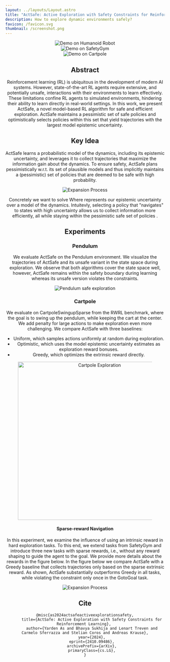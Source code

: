 ```yaml
---
layout: ../layouts/Layout.astro
title: "ActSafe: Active Exploration with Safety Constraints for Reinforcement Learning"
description: How to explore dynamic environments safely?
favicon: /favicon.svg
thumbnail: /screenshot.png
---
```







<Header
  title={frontmatter.title}
  authors={[
    {
      name: "Yarden As",
      url: "https://yas.pub",
      institution: "ETH Zurich",
      notes: ["*"],
    },
    {
      name: "Bhavya Sukhija",
      url: "https://sukhijab.github.io/",
      institution: "ETH Zurich",
      notes: ["*"],
    },
    {
      name: "Lenart Treven",
      url: "https://lenarttreven.github.io/",
      institution: "ETH Zurich",
    },
    {
      name: "Carmelo Sferrazza",
      url: "https://sferrazza.cc/",
      institution: "UC Berkeley",
    },
    {
      name: "Stelian Coros",
      url: "https://crl.ethz.ch/people/coros/index.html",
      institution: "ETH Zurich",
    },
    {
      name: "Andreas Krause",
      url: "https://las.inf.ethz.ch/krausea",
      institution: "ETH Zurich",
    },
  ]}
  conference="ICLR 2025"
  notes={[
    {
      symbol: "*",
      text: "Equal Contribution",
    },
  ]}
  links={[
    {
      name: "Code",
      url: "https://github.com/yardenas/actsafe",
      icon: "mdi:github",
    },
    {
      name: "arXiv",
      url: "https://arxiv.org/abs/2410.09486",
      icon: "academicons:arxiv",
    },{
      name: "Paper",
      url: "https://openreview.net/forum?id=aKRADWBJ1I&referrer=%5BAuthor%20Console%5D(%2Fgroup%3Fid%3DICLR.cc%2F2025%2FConference%2FAuthors%23your-submissions)",
      icon: "ri:file-pdf-2-line",
    },
  ]}
  />
<div class="container mx-auto py-10">
  <div class="flex flex-col lg:flex-row justify-center lg:space-x-4 space-y-4 lg:space-y-0">
    <div class="w-full lg:w-1/3 flex justify-center">
      <div class="w-25 overflow-hidden">
        <Image src={humanoid} alt="Demo on Humanoid Robot" class="object-cover w-full h-full" />
      </div>
    </div>
    <div class="w-full lg:w-1/3 flex justify-center">
      <div class="w-25 overflow-hidden">
        <Image src={push} alt="Demo on SafetyGym" class="object-cover w-full h-full" />
      </div>
    </div>
    <div class="w-full lg:w-1/3 flex justify-center">
      <div class="w-25 overflow-hidden">
        <Image src={cartpole} alt="Demo on Cartpole" class="object-cover w-full h-full" />
      </div>
    </div>
  </div>
</div>

## Abstract

Reinforcement learning (RL) is ubiquitous in the development of modern AI systems. 
However, state-of-the-art RL agents require extensive, and potentially unsafe, interactions with their environments to learn effectively.
These limitations confine RL agents to simulated environments, hindering their ability to learn directly in real-world settings.
In this work, we present ActSafe, a novel model-based RL algorithm for safe and efficient exploration.
ActSafe maintains a pessimistic set of safe policies and optimistically selects policies within this set that yield trajectories with the largest model epistemic uncertainty. 

## Key Idea
ActSafe learns a probabilistic model of the dynamics, including its epistemic uncertainty, and leverages it to collect trajectories that maximize the information gain about the dynamics.
To ensure safety, ActSafe plans pessimistically w.r.t. its set of plausible models and thus implicitly maintains a (pessimistic) set of policies that are deemed to be safe with high probability.

<Figure caption="Schematic illustration of the expansion process. We expand the safe set at each iteration
by reducing our uncertainty around policies at the boundary of the previous pessimistic safe set. The pale blue area depicts
the reachable set after H expansions.">
<Image src={expansion} alt="Expansion Process" class="object-cover w-full h-full" />
</Figure>

Concretely we want to solve
<LaTeX formula="   \pi_n,  f_n = \argmax_{\pi \in \mathcal{S}_n, f \in \mathcal{M}_n} \underbrace{\mathbb{E}_{\tau^{\pi, f}}\left[\sum_{t=0}^{T-1} \|{\sigma_{n-1}(s_t, \hat{s}_t)\|}\right]}_{:= J_{r_n}(\pi, f)},"/>
Where <LaTeX formula="\sigma_{n - 1}" inline="true"/> represents our epistemic uncertainty over a model of the dynamics.
Intuitevly, selecting a policy <LaTeX formula="\pi_n" inline="true"/> that "navigates" to states with high uncertainty allows us to collect information more efficiently, all while staying within the pessimistic safe set of policies <LaTeX formula="\mathcal{S_n}" inline="true"/>.

## Experiments
### Pendulum
We evaluate ActSafe on the Pendulum environment.
We visualize the trajectories of ActSafe and its unsafe variant in the state space during exploration. 
We observe that both algorithms cover the state space well, however, ActSafe remains within the safety boundary during learning whereas its unsafe version violates the constraints.
<Figure caption="Safe exploration in the PendulumSwingup task.
Each plot above visualizes trajectories considered during exploration across all past learning episodes.
The red box in the plot depicts the safety boundary in the state space. ActSafe maintains safety throughout learning.">
<Image src={pendulum} alt="Pendulum safe exploration" class="object-cover w-full h-full" />
</Figure>


### Cartpole

We evaluate on CartpoleSwingupSparse from the RWRL benchmark, where the goal is to swing up the pendulum, while keeping the cart at the center.
We add penalty for large actions to make exploration even more challenging.
We compare ActSafe with three baselines:
* Uniform, which samples actions uniformly at random during exploration.
* Optimistic, which uses the model epistemic uncertainty estimates as exploration reward bonuses.
* Greedy, which optimizes the extrinsic reward directly.

<Figure caption="Hard exploration on Cartpole.">
<Image width="500" src={cartpoleLearning} alt="Cartpole Exploration"/>
</Figure>

#### Sparse-reward Navigation
In this experiment, we examine the influence of using an intrinsic reward in hard exploration tasks.
To this end, we extend tasks from SafetyGym and introduce three new tasks with sparse rewards, i.e., without any reward shaping to guide the agent to the goal.
We provide more details about the rewards in the figure below. In the figure below we compare ActSafe with a Greedy baseline that collects trajectories only based on the sparse extrinsic reward.
As shown, ActSafe substantially outperforms Greedy in all tasks, while violating the constraint only once in the GotoGoal task.

<Figure caption="Hard exploration in navigation tasks.">
<Image src={safetyGym} alt="Expansion Process" class="w-full"/>
</Figure>

## Cite

```
@misc{as2024actsafeactiveexplorationsafety,
      title={ActSafe: Active Exploration with Safety Constraints for Reinforcement Learning}, 
      author={Yarden As and Bhavya Sukhija and Lenart Treven and Carmelo Sferrazza and Stelian Coros and Andreas Krause},
      year={2024},
      eprint={2410.09486},
      archivePrefix={arXiv},
      primaryClass={cs.LG},
}
```

